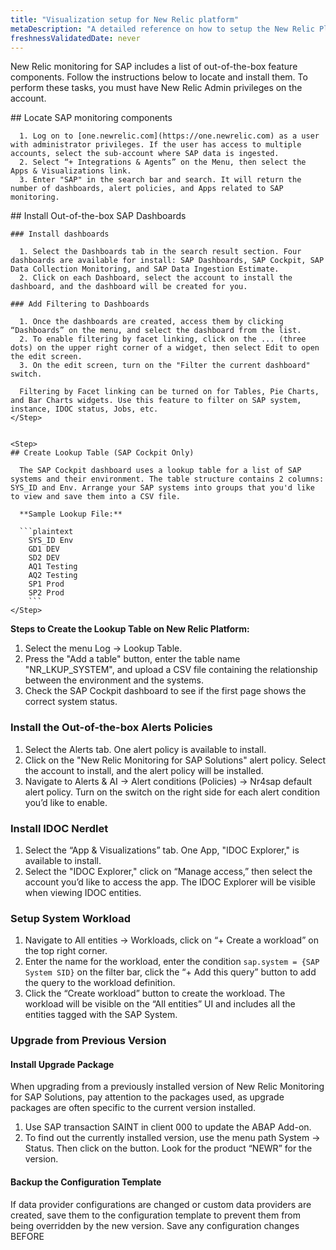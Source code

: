 ```yaml
---
title: "Visualization setup for New Relic platform"
metaDescription: "A detailed reference on how to setup the New Relic Platform for the SAP environment"
freshnessValidatedDate: never
---
```


New Relic monitoring for SAP includes a list of out-of-the-box feature components. Follow the instructions below to locate and install them. To perform these tasks, you must have New Relic Admin privileges on the account.

<Steps>

  <Step>
    ## Locate SAP monitoring components

      1. Log on to [one.newrelic.com](https://one.newrelic.com) as a user with administrator privileges. If the user has access to multiple accounts, select the sub-account where SAP data is ingested.
      2. Select “+ Integrations & Agents” on the Menu, then select the Apps & Visualizations link.
      3. Enter "SAP" in the search bar and search. It will return the number of dashboards, alert policies, and Apps related to SAP monitoring.
  </Step>

  <Step>
    ## Install Out-of-the-box SAP Dashboards
    
    ### Install dashboards

      1. Select the Dashboards tab in the search result section. Four dashboards are available for install: SAP Dashboards, SAP Cockpit, SAP Data Collection Monitoring, and SAP Data Ingestion Estimate.
      2. Click on each Dashboard, select the account to install the dashboard, and the dashboard will be created for you.

    ### Add Filtering to Dashboards

      1. Once the dashboards are created, access them by clicking “Dashboards” on the menu, and select the dashboard from the list.
      2. To enable filtering by facet linking, click on the ... (three dots) on the upper right corner of a widget, then select Edit to open the edit screen.
      3. On the edit screen, turn on the "Filter the current dashboard" switch.

      Filtering by Facet linking can be turned on for Tables, Pie Charts, and Bar Charts widgets. Use this feature to filter on SAP system, instance, IDOC status, Jobs, etc.
    </Step>


    <Step>
    ## Create Lookup Table (SAP Cockpit Only)

      The SAP Cockpit dashboard uses a lookup table for a list of SAP systems and their environment. The table structure contains 2 columns: SYS_ID and Env. Arrange your SAP systems into groups that you'd like to view and save them into a CSV file.

      **Sample Lookup File:**

      ```plaintext
        SYS_ID Env
        GD1 DEV
        SD2 DEV
        AQ1 Testing
        AQ2 Testing
        SP1 Prod
        SP2 Prod
        ```
    </Step>

</Steps>

**Steps to Create the Lookup Table on New Relic Platform:**

1. Select the menu Log -> Lookup Table.
2. Press the "Add a table" button, enter the table name "NR_LKUP_SYSTEM", and upload a CSV file containing the relationship between the environment and the systems.
3. Check the SAP Cockpit dashboard to see if the first page shows the correct system status.

### Install the Out-of-the-box Alerts Policies

1. Select the Alerts tab. One alert policy is available to install.
2. Click on the "New Relic Monitoring for SAP Solutions" alert policy. Select the account to install, and the alert policy will be installed.
3. Navigate to Alerts & AI -> Alert conditions (Policies) -> Nr4sap default alert policy. Turn on the switch on the right side for each alert condition you’d like to enable.

### Install IDOC Nerdlet

1. Select the “App & Visualizations” tab. One App, "IDOC Explorer," is available to install.
2. Select the "IDOC Explorer," click on “Manage access,” then select the account you’d like to access the app. The IDOC Explorer will be visible when viewing IDOC entities.

### Setup System Workload

1. Navigate to All entities -> Workloads, click on “+ Create a workload” on the top right corner.
2. Enter the name for the workload, enter the condition `sap.system = {SAP System SID}` on the filter bar, click the “+ Add this query” button to add the query to the workload definition.
3. Click the “Create workload” button to create the workload. The workload will be visible on the “All entities” UI and includes all the entities tagged with the SAP System.

### Upgrade from Previous Version

#### Install Upgrade Package

When upgrading from a previously installed version of New Relic Monitoring for SAP Solutions, pay attention to the packages used, as upgrade packages are often specific to the current version installed.

1. Use SAP transaction SAINT in client 000 to update the ABAP Add-on.
2. To find out the currently installed version, use the menu path System -> Status. Then click on the button. Look for the product “NEWR” for the version.

#### Backup the Configuration Template

If data provider configurations are changed or custom data providers are created, save them to the configuration template to prevent them from being overridden by the new version. Save any configuration changes BEFORE